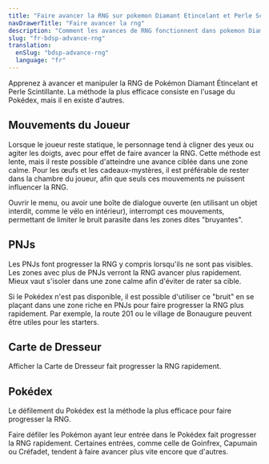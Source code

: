 ```yaml
---
title: "Faire avancer la RNG sur pokemon Diamant Etincelant et Perle Scintillante"
navDrawerTitle: "Faire avancer la rng"
description: "Comment les avances de RNG fonctionnent dans pokemon Diamand Etincelant et Perle Scintillante. Apprenez comment controler ces avances pour rencontrer des pokemon parfaits!"
slug: "fr-bdsp-advance-rng"
translation:
  enSlug: "bdsp-advance-rng"
  language: "fr"
---
```


Apprenez à avancer et manipuler la RNG de Pokémon Diamant Étincelant et Perle Scintillante. La méthode la plus efficace consiste en l'usage du Pokédex, mais il en existe d'autres.

## Mouvements du Joueur

Lorsque le joueur reste statique, le personnage tend à cligner des yeux ou agiter les doigts, avec pour effet de faire avancer la RNG. Cette méthode est lente, mais il reste possible d'atteindre une avance ciblée dans une zone calme. Pour les œufs et les cadeaux-mystères, il est préférable de rester dans la chambre du joueur, afin que seuls ces mouvements ne puissent influencer la RNG.

Ouvrir le menu, ou avoir une boîte de dialogue ouverte (en utilisant un objet interdit, comme le vélo en intérieur), interrompt ces mouvements, permettant de limiter le bruit parasite dans les zones dites "bruyantes".

## PNJs

Les PNJs font progresser la RNG y compris lorsqu'ils ne sont pas visibles. Les zones avec plus de PNJs verront la RNG avancer plus rapidement. Mieux vaut s'isoler dans une zone calme afin d'éviter de rater sa cible.

Si le Pokédex n'est pas disponible, il est possible d'utiliser ce "bruit" en se plaçant dans une zone riche en PNJs pour faire progresser la RNG plus rapidement.
Par exemple, la route 201 ou le village de Bonaugure peuvent être utiles pour les starters.

## Carte de Dresseur

Afficher la Carte de Dresseur fait progresser la RNG rapidement.

## Pokédex

Le défilement du Pokédex est la méthode la plus efficace pour faire progresser la RNG.

Faire défiler les Pokémon ayant leur entrée dans le Pokédex fait progresser la RNG rapidement. Certaines entrées, comme celle de Goinfrex, Capumain ou Créfadet, tendent à faire avancer plus vite encore que d'autres.
